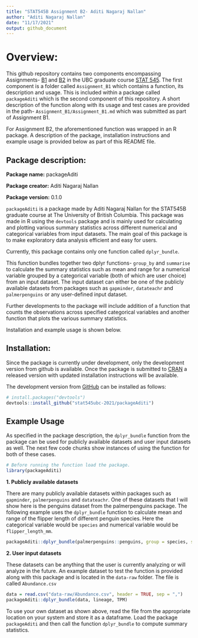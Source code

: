 ```yaml
---
title: "STAT545B Assignment B2- Aditi Nagaraj Nallan"
author: "Aditi Nagaraj Nallan"
date: "11/17/2021"
output: github_document
---
```


# Overview:

This github repository contains two components encompassing Assignments- [B1](https://stat545.stat.ubc.ca/assignments/assignment-b1/) and [B2](https://stat545.stat.ubc.ca/assignments/assignment-b2/) in the UBC graduate course [STAT 545](https://stat545.stat.ubc.ca/). The first component is a folder called ```Assignment_B1``` which contains a function, its description and usage. This is included within a package called ```packageAditi``` which is the second component of this repository. A short description of the function along with its usage and test cases are provided in the path- ```Assignment_B1/Assignment_B1.md``` which was submitted as part of Assignment B1. 

For Assignment B2, the aforementioned function was wrapped in an R package. A description of the package, installation instructions and example usage is provided below as part of this README file. 

## Package description: 

**Package name:** packageAditi

**Package creator:** Aditi Nagaraj Nallan

**Package version:** 0.1.0

```packageAditi``` is a package made by Aditi Nagaraj Nallan for the STAT545B graduate course at The University of British Columbia. This package was made in R using the ```devtools``` package and is mainly used for calculating and plotting various summary statistics across different numerical and categorical variables from input datasets. The main goal of this package is to make exploratory data analysis efficient and easy for users. 

Currently, this package contains only one function called ```dplyr_bundle```. 

This function bundles together two dplyr functions- ```group_by``` and ```summarise``` to calculate the summary statistics such as mean and range for a numerical variable grouped by a categorical variable (both of which are user choice) from an input dataset. The input dataset can either be one of the publicly available datasets from packages such as ```gapminder```, ```datateachr``` and ```palmerpenguins``` or any user-defined input dataset. 

Further developments to the package will include addition of a function that counts the observations across specified categorical variables and another function that plots the various summary statistics. 

Installation and example usage is shown below. 

## Installation:

Since the package is currently under development, only the development version from github is available. Once the package is submitted to [CRAN](https://CRAN.R-project.org) a released version with updated installation instructions will be available. 

The development version from [GitHub](https://github.com/) can be installed as follows:

``` r
# install.packages("devtools")
devtools::install_github("stat545ubc-2021/packageAditi")
```

## Example Usage

As specified in the package description, the ```dplyr_bundle``` function from the package can be used for publicly available datasets and user input datasets as well. The next few code chunks show instances of using the function for both of these cases. 

```r
# Before running the function load the package.
library(packageAditi)
```

**1. Publicly available datasets**

There are many publicly available datasets within packages such as ``gapminder``, ``palmerpenguins`` and ``datateachr``. One of these datasets that I will show here is the penguins dataset from the palmerpenguins package. The following example uses the ```dplyr_bundle``` function to calculate mean and range of the flipper length of different penguin species. Here the categorical variable would be ``species`` and numerical variable would be ``flipper_length_mm``. 

```r
packageAditi::dplyr_bundle(palmerpenguins::penguins, group = species, summary = flipper_length_mm)
```

**2. User input datasets**

These datasets can be anything that the user is currently analyzing or will analyze in the future. An example dataset to test the function is provided along with this package and is located in the ``data-raw`` folder. The file is called ``Abundance.csv``

```r
data = read.csv("data-raw/Abundance.csv", header = TRUE, sep = ",")
packageAditi::dplyr_bundle(data, lineage, TPM)
```

To use your own dataset as shown above, read the file from the appropriate location on your system and store it as a dataframe. Load the package ``packageAditi`` and then call the function ``dplyr_bundle`` to compute summary statistics.
